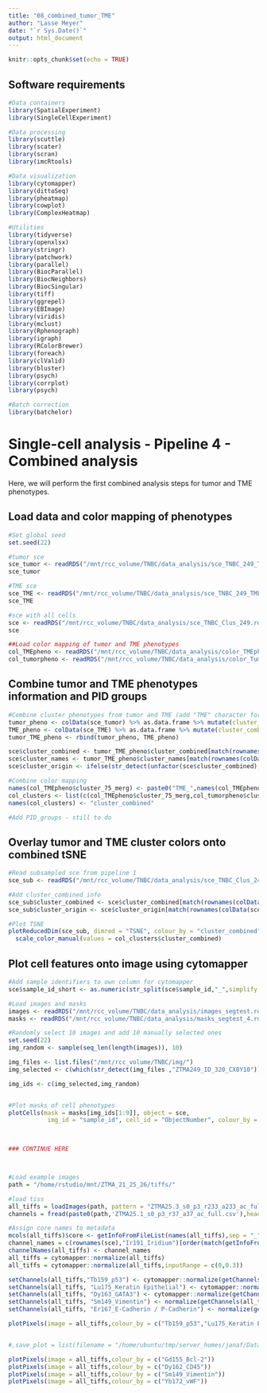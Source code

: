 ```yaml
---
title: "08_combined_tumor_TME"
author: "Lasse Meyer"
date: "`r Sys.Date()`"
output: html_document
---
```


```r
knitr::opts_chunk$set(echo = TRUE)
```

## Software requirements

```r
#Data containers
library(SpatialExperiment)
library(SingleCellExperiment)

#Data processing
library(scuttle)
library(scater)
library(scran)
library(imcRtools)

#Data visualization
library(cytomapper)
library(dittoSeq)
library(pheatmap)
library(cowplot)
library(ComplexHeatmap)

#Utilities
library(tidyverse)
library(openxlsx)
library(stringr)
library(patchwork)
library(parallel)
library(BiocParallel)
library(BiocNeighbors)
library(BiocSingular)
library(tiff)
library(ggrepel)
library(EBImage)
library(viridis)
library(mclust)
library(Rphenograph)
library(igraph)
library(RColorBrewer)
library(foreach)
library(clValid)
library(bluster)
library(psych)
library(corrplot)
library(psych)

#Batch correction
library(batchelor)
```

# Single-cell analysis - Pipeline 4 - Combined analysis

Here, we will perform the first combined analysis steps for tumor and TME phenotypes.

## Load data and color mapping of phenotypes

```r
#Set global seed
set.seed(22)

#tumor sce
sce_tumor <- readRDS("/mnt/rcc_volume/TNBC/data_analysis/sce_TNBC_249_Tumor_CC_ClusterChannelClus_k.rds") 
sce_tumor

#TME sce
sce_TME <- readRDS("/mnt/rcc_volume/TNBC/data_analysis/sce_TNBC_249_TME_CC_ClusterChannelClus_k.rds") 
sce_TME

#sce with all cells
sce <- readRDS("/mnt/rcc_volume/TNBC/data_analysis/sce_TNBC_Clus_249.rds")
sce

##Load color mapping of tumor and TME phenotypes
col_TMEpheno <- readRDS("/mnt/rcc_volume/TNBC/data_analysis/color_TMEpheno.rds")
col_tumorpheno <- readRDS("/mnt/rcc_volume/TNBC/data_analysis/color_Tumorpheno.rds")
```

## Combine tumor and TME phenotypes information and PID groups

```r
#Combine cluster phenotypes from tumor and TME (add "TME" character for distinguishment)
tumor_pheno <- colData(sce_tumor) %>% as.data.frame %>% mutate(cluster_combined = sce_tumor$cluster_100) %>% select(cluster_combined,cluster_names) %>% rownames_to_column(var = "cell_id")
TME_pheno <- colData(sce_TME) %>% as.data.frame %>% mutate(cluster_combined = paste0("TME_",sce_TME$cluster_75_merg)) %>% select(cluster_combined,cluster_names) %>% rownames_to_column(var = "cell_id")
tumor_TME_pheno <- rbind(tumor_pheno, TME_pheno)

sce$cluster_combined <- tumor_TME_pheno$cluster_combined[match(rownames(colData(sce)),tumor_TME_pheno$cell_id)]
sce$cluster_names <- tumor_TME_pheno$cluster_names[match(rownames(colData(sce)),tumor_TME_pheno$cell_id)]
sce$cluster_origin <- ifelse(str_detect(unfactor(sce$cluster_combined),"TME"),"TME","tumor")

#Combine color mapping
names(col_TMEpheno$cluster_75_merg) <- paste0("TME_",names(col_TMEpheno$cluster_75_merg))
col_clusters <- list(c(col_TMEpheno$cluster_75_merg,col_tumorpheno$cluster_100))
names(col_clusters) <- "cluster_combined"

#Add PID_groups - still to do
```

## Overlay tumor and TME cluster colors onto combined tSNE

```r
#Read subsampled sce from pipeline 1
sce_sub <- readRDS("/mnt/rcc_volume/TNBC/data_analysis/sce_TNBC_Clus_249_sub.rds")

#Add cluster_combined info
sce_sub$cluster_combined <- sce$cluster_combined[match(rownames(colData(sce_sub)),rownames(colData(sce)))]
sce_sub$cluster_origin <- sce$cluster_origin[match(rownames(colData(sce_sub)),rownames(colData(sce)))]

#Plot TSNE
plotReducedDim(sce_sub, dimred = "TSNE", colour_by = "cluster_combined",shape_by = "cluster_origin")+
  scale_color_manual(values = col_clusters$cluster_combined)
```

## Plot cell features onto image using cytomapper

```r

#Add sample identifiers to own column for cytomapper
sce$sample_id_short <- as.numeric(str_split(sce$sample_id,"_",simplify = TRUE)[,6])

#Load images and masks
images <- readRDS("/mnt/rcc_volume/TNBC/data_analysis/images_segtest.rds")
masks <- readRDS("/mnt/rcc_volume/TNBC/data_analysis/masks_segtest_4.rds")

#Randomly select 10 images and add 10 manually selected ones
set.seed(22)
img_random <- sample(seq_len(length(images)), 10)

img_files <- list.files("/mnt/rcc_volume/TNBC/img/")
img_selected <- c(which(str_detect(img_files ,"ZTMA249_ID_320_CX8Y10")),which(str_detect(img_files ,"ZTMA249_ID_289_CX1Y7")),which(str_detect(img_files ,"ZTMA249_ID_36_AX4Y5")),which(str_detect(img_files ,"ZTMA249_ID_7_AX7Y1")),which(str_detect(img_files ,"ZTMA249_ID_220_BX4Y13")),which(str_detect(img_files ,"ZTMA249_ID_271_CX7Y4")),which(str_detect(img_files ,"ZTMA249_ID_82_AX2Y11")), which(str_detect(img_files ,"ZTMA249_ID_179_BX3Y8")), which(str_detect(img_files ,"ZTMA249_ID_183_BX7Y8")), which(str_detect(img_files ,"ZTMA174_B08.26868_79_AX7Y10")))

img_ids <- c(img_selected,img_random)


#Plot masks of cell phenotypes
plotCells(mask = masks[img_ids[1:9]], object = sce,
           img_id = "sample_id", cell_id = "ObjectNumber", colour_by = "cluster_combined",colour = col_clusters,outline_by = "cluster_origin")
           


### CONTINUE HERE



#Load example images
path = "/home/rstudio/mnt/ZTMA_21_25_26/tiffs/"

#load tiss
all_tiffs = loadImages(path, pattern = "ZTMA25.3_s0_p3_r233_a233_ac_full.tiff")
channels = fread(paste0(path,'ZTMA25.1_s0_p3_r37_a37_ac_full.csv'),header = F)

#Assign core names to metadata
mcols(all_tiffs)$core <- getInfoFromFileList(names(all_tiffs),sep = "_",1:5)
channel_names = c(rownames(sce),"Ir191_Iridium")[order(match(getInfoFromFileList(c(rownames(sce),"Ir191_Iridium"),sep = "_",1),channels$V1))]
channelNames(all_tiffs) <- channel_names
all_tiffs = cytomapper::normalize(all_tiffs)
all_tiffs = cytomapper::normalize(all_tiffs,inputRange = c(0,0.3))

setChannels(all_tiffs,"Tb159_p53") <- cytomapper::normalize(getChannels(all_tiffs, "Tb159_p53"), inputRange = c(0, 0.5))
setChannels(all_tiffs, "Lu175_Keratin Epithelial") <- cytomapper::normalize(getChannels(all_tiffs, "Lu175_Keratin Epithelial"), inputRange = c(0, 0.5))
setChannels(all_tiffs, "Dy163_GATA3") <- cytomapper::normalize(getChannels(all_tiffs, "Dy163_GATA3"), inputRange = c(0, 0.5))
setChannels(all_tiffs, "Sm149_Vimentin") <- normalize(getChannels(all_tiffs, "Sm149_Vimentin"), inputRange = c(0, 0.5))
setChannels(all_tiffs, "Er167_E-Cadherin / P-Cadherin") <- normalize(getChannels(all_tiffs, "Er167_E-Cadherin / P-Cadherin"), inputRange = c(0, 0.5))

plotPixels(image = all_tiffs,colour_by = c("Tb159_p53","Lu175_Keratin Epithelial","Ir193_Iridium"),image_title = NULL,legend = NULL,save_plot = list(filename = "/home/rstudio/mnt/R_out/Image_Fig10000.tiff",scale = 1))


#,save_plot = list(filename = "/home/ubuntu/tmp/server_homes/janaf/Data/2020/ZTMA21_25_26/R_dat/Image_Fig1.tiff",scale = 2)

plotPixels(image = all_tiffs,colour_by = c("Gd155_Bcl-2"))
plotPixels(image = all_tiffs,colour_by = c("Dy162_CD45"))
plotPixels(image = all_tiffs,colour_by = c("Sm149_Vimentin"))
plotPixels(image = all_tiffs,colour_by = c("Yb172_vWF"))


```











